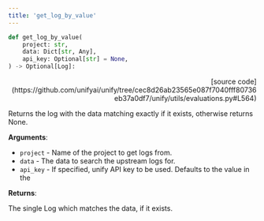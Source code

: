 ```yaml
---
title: 'get_log_by_value'
---
```


```python
def get_log_by_value(
    project: str,
    data: Dict[str, Any],
    api_key: Optional[str] = None,
) -> Optional[Log]:
```

<p align="right">[source code](https://github.com/unifyai/unify/tree/cec8d26ab23565e087f7040fff80736eb37a0df7/unify/utils/evaluations.py#L564)</p>

Returns the log with the data matching exactly if it exists,
otherwise returns None.

**Arguments**:

- `project` - Name of the project to get logs from.
- `data` - The data to search the upstream logs for.
- `api_key` - If specified, unify API key to be used. Defaults to the value in the



**Returns**:

The single Log which matches the data, if it exists.